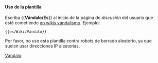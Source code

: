 {{es/Metaplantilla de avisos| tipo   = borrar
| imagen = es/Wiki/Stop hand.png
| texto  = <strong>Vándalismo</strong><br/><noinclude>Este usuario</noinclude><includeonly>[[Special:Contributions/{{PAGENAME}}|{{PAGENAME}}]]</includeonly> está causando problemas en la wiki y su cuenta debe ser bloqueada para evitar nuevos incidentes.<br/>''(<noinclude>This user</noinclude><includeonly>[[Special:Contributions/{{PAGENAME}}|{{PAGENAME}}]]</includeonly> is causing problems on the wiki and should be banned to prevent further incidents)''
}}<includeonly>{{{1|[[Category:en/Vandals]]}}}</includeonly><noinclude>

====Uso de la plantilla====
Escriba <nowiki>{{</nowiki>'''Vándalo/Es'''<nowiki>}}</nowiki> al inicio de la página de ''discusión'' del usuario que esté cometiendo [https://www.wikipedia.org/wiki/es:vandalismo en wikis vandalismo]. Ejemplo:
<pre>{{es/Wiki/Vándalo}}</pre>
Por favor, no use esta plantilla contra robots de borrado aleatorio, ya que suelen usar direcciones IP aleatorias.


[[Category:es/Manual/Base Set/Cajas de mensajes|Vándalo]]</noinclude>
